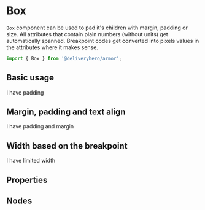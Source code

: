 
<Meta title="Components/Box" component={Box} />

# Box

`Box` component can be used to pad it's children with margin, padding or size. All attributes that contain plain numbers (without units) get automatically spanned. Breakpoint codes get converted into pixels values in the attributes where it makes sense.

~~~js
import { Box } from '@deliveryhero/armor';
~~~

## Basic usage

<Preview>
    <Story name="Basic usage">
        <Box padding={5} style={{border: '1px solid gray'}}>I have padding</Box>
    </Story>
</Preview>

## Margin, padding and text align

<Preview>
    <Story name="Margin, padding and text align">
        <Box padding={5} marginY={5} textAlign="center" style={{border: '1px solid gray'}}>I have padding and margin</Box>
    </Story>
</Preview>

## Width based on the breakpoint

<Preview>
    <Story name="Width based on the breakpoint">
        <Box width="sm" padding={2} style={{border: '1px solid gray'}}>I have limited width</Box>
    </Story>
</Preview>

## Properties

<Props of={Box} />

## Nodes

<Nodes 
    blockName="Box"
/>

